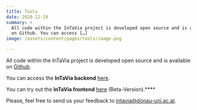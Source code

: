 ```yaml
---
title: Tools
date: 2020-12-10
summary: >
  All code within the InTaVia project is developed open source and is available
  on Github. You can access […]
image: /assets/content/pages/tools/image.png

---
```

All code within the InTaVia project is developed open source and is available on [Github](https://github.com/InTaVia/).

You can access the **InTaVia backend** [here](https://intavia-backend.acdh-dev.oeaw.ac.at/v2/docs).

You can try out the **InTaVia frontend** [here](https://intavia.acdh-dev.oeaw.ac.at/) (Beta-Version).****

Please, feel free to send us your feedback to [intavia@donau-uni.ac.at](mailto:intavia@donau-uni.ac.at).

